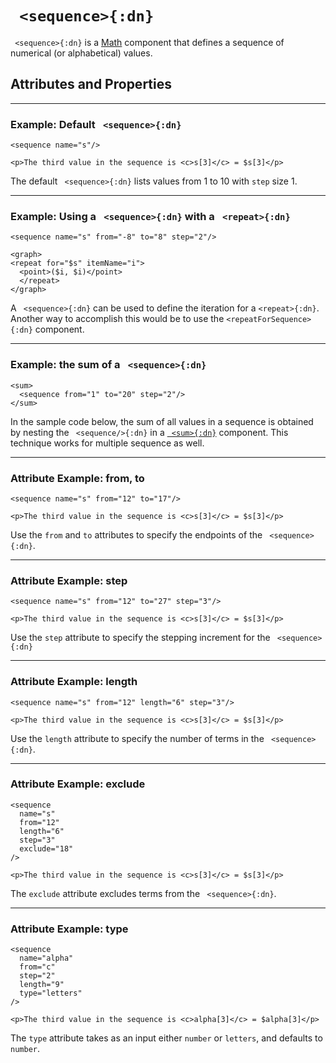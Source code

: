 


# ` <sequence>{:dn}`

` <sequence>{:dn}` is a [Math](../document_structure/essentialConcepts#component-types)
component that defines a sequence of numerical (or alphabetical) values.

## Attributes and Properties 
 <AttrDisplay name='sequence'/> 
 <PropDisplay name='sequence'/>

---

### Example: Default ` <sequence>{:dn}`


```doenet-editor-horiz
<sequence name="s"/>

<p>The third value in the sequence is <c>s[3]</c> = $s[3]</p>
```



The default ` <sequence>{:dn}` lists values from $1$ to $10$ with `step` size $1$.



---

### Example: Using a ` <sequence>{:dn}` with a ` <repeat>{:dn}`


```doenet-editor-horiz
<sequence name="s" from="-8" to="8" step="2"/>

<graph>
<repeat for="$s" itemName="i">
  <point>($i, $i)</point>
  </repeat>
</graph>

```



A ` <sequence>{:dn}` can be used to define the iteration for a `<repeat>{:dn}`.
Another way to accomplish this would be to use the `<repeatForSequence>{:dn}` component.


---


### Example: the sum of a ` <sequence>{:dn}`


```doenet-editor-horiz
<sum>
  <sequence from="1" to="20" step="2"/>
</sum>

```



In the sample code below, the sum of all values in a sequence is obtained by nesting the ` <sequence/>{:dn}` in a [` <sum>{:dn}`](sum.mdx) component. This technique works for multiple sequence as well.



---

### Attribute Example: from, to


```doenet-editor-horiz 
<sequence name="s" from="12" to="17"/>

<p>The third value in the sequence is <c>s[3]</c> = $s[3]</p>   
```



Use the `from` and `to` attributes to specify the endpoints of the ` <sequence>{:dn}`.



---

### Attribute Example: step


```doenet-editor-horiz
<sequence name="s" from="12" to="27" step="3"/>

<p>The third value in the sequence is <c>s[3]</c> = $s[3]</p> 
```



Use the `step` attribute to specify the stepping increment for the ` <sequence>{:dn}`



---

### Attribute Example: length


```doenet-editor-horiz
<sequence name="s" from="12" length="6" step="3"/>

<p>The third value in the sequence is <c>s[3]</c> = $s[3]</p> 
```



Use the `length` attribute to specify the number of terms in the ` <sequence>{:dn}`.



---

### Attribute Example: exclude


```doenet-editor-horiz
<sequence 
  name="s" 
  from="12" 
  length="6" 
  step="3" 
  exclude="18"
/>

<p>The third value in the sequence is <c>s[3]</c> = $s[3]</p> 
```



The `exclude` attribute excludes terms from the ` <sequence>{:dn}`.



---

### Attribute Example: type


```doenet-editor-horiz
<sequence 
  name="alpha" 
  from="c" 
  step="2" 
  length="9" 
  type="letters"
/>

<p>The third value in the sequence is <c>alpha[3]</c> = $alpha[3]</p> 
```



The `type` attribute takes as an input either `number` or `letters`, and defaults to `number`.

